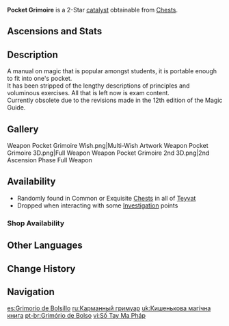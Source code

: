{{Weapon Infobox
|id             = 14201
|image          = <gallery>
Weapon Pocket Grimoire.png|Base
Weapon Pocket Grimoire 2nd.png|2nd Ascension
</gallery>
|type           = Catalyst
|series         = 2-Star
|releaseDate    = 2020-09-28
|rarity         = 2
|base_atk       = 33
|obtain         = Chests
|obtain2        = Investigation
|obtain3        = Shops
}}
{{Description|A carefully compiled notebook featuring the essentials needed to pass a magic exam.}}
'''Pocket Grimoire''' is a 2-Star [[catalyst]] obtainable from [[Chests]].

==Ascensions and Stats==
{{Weapon Ascensions and Stats
|ascendMat1 = Tile of Decarabian's Tower
|ascendMat2 = Debris of Decarabian's City
|ascendMat3 = Fragment of Decarabian's Epic
|bossMat1   = Heavy Horn
|bossMat2   = Black Bronze Horn
|commonMat1 = Damaged Mask
|commonMat2 = Stained Mask
}}

==Description==
A manual on magic that is popular amongst students, it is portable enough to fit into one's pocket.<br />
It has been stripped of the lengthy descriptions of principles and voluminous exercises. All that is left now is exam content.<br />
Currently obsolete due to the revisions made in the 12th edition of the Magic Guide.

==Gallery==
<gallery hideaddbutton="true" captionalign="center">
Weapon Pocket Grimoire Wish.png|Multi-Wish Artwork
Weapon Pocket Grimoire 3D.png|Full Weapon
Weapon Pocket Grimoire 2nd 3D.png|2nd Ascension Phase Full Weapon
</gallery>

==Availability==
*Randomly found in Common or Exquisite [[Chests]] in all of [[Teyvat]]
*Dropped when interacting with some [[Investigation]] points

===Shop Availability===
{{Shop Availability}}

==Other Languages==
{{Other Languages
|en      = Pocket Grimoire
|zhs     = 口袋魔导书
|zhs_rm  = Kǒudài Módǎoshū
|zht     = 口袋魔導書
|zht_rm  = Kǒudài Módǎoshū
|zh_tl   = Pocket Magic Book
|ja      = ポケット魔導書
|ja_rm   = Poketto Madousho
|ja_tl   = Pocket Grimoire
|ko      = 포켓 주술서
|ko_rm   = Poket Jusulseo
|ko_tl   = Pocket Magic Book
|es      = Grimorio de Bolsillo
|es_tl   = Pocket Grimoire
|fr      = Grimoire de poche
|fr_tl   = Pocket Grimoire
|ru      = Карманный гримуар
|ru_tl   = Pocket Grimoire
|th      = Pocket Grimoire
|vi      = {{sic|Số Tay<!-- Sổ Tay -->}} Ma Pháp
|vi_tl   = Magic Handbook
|de      = Taschenzauberbuch
|de_tl   = Pocket Magic Book
|id      = Pocket Grimoire
|pt      = Grimório de Bolso
|pt_tl   = Pocket Grimoire
}}

==Change History==
{{Change History|1.0}}

==Navigation==
{{Weapons by Series Navbox|series=2-Star}}
{{Weapon Navbox|type=Catalysts}}

[[es:Grimorio de Bolsillo]]
[[ru:Карманный гримуар]]
[[uk:Кишенькова магічна книга]]
[[pt-br:Grimório de Bolso]]
[[vi:Số Tay Ma Pháp]]